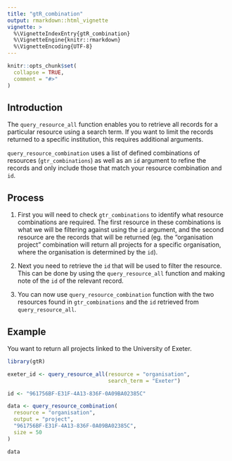 ```yaml
---
title: "gtR_combination"
output: rmarkdown::html_vignette
vignette: >
  %\VignetteIndexEntry{gtR_combination}
  %\VignetteEngine{knitr::rmarkdown}
  %\VignetteEncoding{UTF-8}
---
```


```r
knitr::opts_chunk$set(
  collapse = TRUE,
  comment = "#>"
)
```

## Introduction

The `query_resource_all` function enables you to retrieve all records for a particular resource using a search term. If you want to limit the records returned to a specific institution, this requires additional arguments.

`query_resource_combination` uses a list of defined combinations of resources (`gtr_combinations`) as well as an `id` argument to refine the records and only include those that match your resource combination and `id`.

## Process

1. First you will need to check `gtr_combinations` to identify what resource combinations are required. The first resource in these combinations is what we will be filtering against using the `id` argument, and the second resource are the records that will be returned (eg. the "organisation project" combination will return all projects for a specific organisation, where the organisation is determined by the `id`).

2. Next you need to retrieve the `id` that will be used to filter the resource. This can be done by using the `query_resource_all` function and making note of the `id` of the relevant record.
 
3. You can now use `query_resource_combination` function with the two resources found in `gtr_combinations` and the `id` retrieved from `query_resource_all`.

## Example

You want to return all projects linked to the University of Exeter.

```r

library(gtR)

exeter_id <- query_resource_all(resource = "organisation",
                                search_term = "Exeter")

id <- "961756BF-E31F-4A13-836F-0A09BA02385C"

data <- query_resource_combination(
  resource = "organisation",
  output = "project",
  "961756BF-E31F-4A13-836F-0A09BA02385C",
  size = 50
)

data

```
